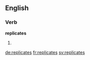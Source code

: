 ==English==

===Verb===
'''replicates'''

# {{third-person singular of|replicate}}

[[de:replicates]]
[[fr:replicates]]
[[sv:replicates]]